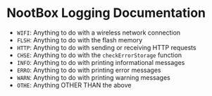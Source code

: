 # NootBox Logging Documentation

 - `WIFI`: Anything to do with a wireless network connection
 - `FLSH`: Anything to do with the flash memory
 - `HTTP`: Anything to do with sending or receiving HTTP requests
 - `CHSE`: Anything to do with the `checkErrorStorage` function
 - `INFO`: Anything to do with printing informational messages
 - `ERRO`: Anything to do with printing error messages
 - `WARN`: Anything to do with printing warning messages
 - `OTHE`: Anything OTHER THAN the above